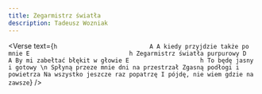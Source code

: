 ```yaml
---
title: Zegarmistrz światła
description: Tadeusz Wozniak
---
```



<Verse
  text={`
h                          A
A kiedy przyjdzie także po mnie
E                            h
Zegarmistrz światła purpurowy
D                            A
By mi zabełtać błękit w głowie
E                    h
To będę jasny i gotowy
\n
Spłyną przeze mnie dni na przestrzał
Zgasną podłogi i powietrza
Na wszystko jeszcze raz popatrzę
I pójdę, nie wiem gdzie na zawsze
`}
/>
